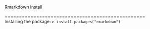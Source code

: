 Rmarkdown install

=================================================
Installing the package:
``
> install.packages("rmarkdown")
``
